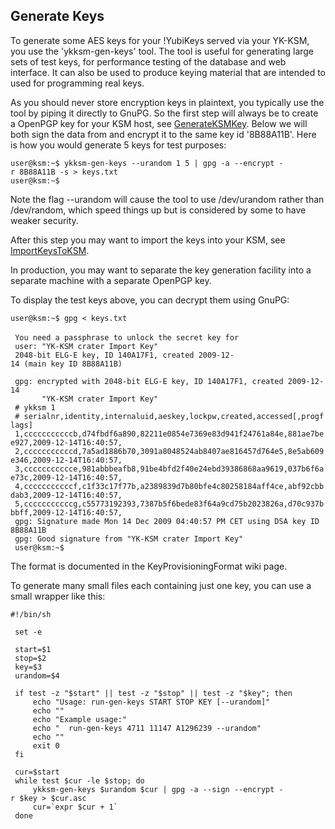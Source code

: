 == Generate Keys ==

To generate some AES keys for your !YubiKeys served via your YK-KSM,
you use the 'ykksm-gen-keys' tool.  The tool is useful for generating
large sets of test keys, for performance testing of the database and
web interface.  It can also be used to produce keying material that
are intended to used for programming real keys.

As you should never store encryption keys in plaintext, you typically
use the tool by piping it directly to GnuPG.  So the first step will
always be to create a OpenPGP key for your KSM host, see
[[GenerateKSMKey]].  Below we will both sign the data from and encrypt
it to the same key id '8B88A11B'.  Here is how you would generate 5
keys for test purposes:

 user@ksm:~$ ykksm-gen-keys --urandom 1 5 | gpg -a --encrypt -r 8B88A11B -s > keys.txt
 user@ksm:~$ 

Note the flag --urandom will cause the tool to use /dev/urandom rather
than /dev/random, which speed things up but is considered by some to
have weaker security.

After this step you may want to import the keys into your KSM, see
[[ImportKeysToKSM]].

In production, you may want to separate the key generation facility
into a separate machine with a separate OpenPGP key.

To display the test keys above, you can decrypt them using GnuPG:

 <nowiki>user@ksm:~$ gpg < keys.txt 

 You need a passphrase to unlock the secret key for
 user: "YK-KSM crater Import Key"
 2048-bit ELG-E key, ID 140A17F1, created 2009-12-14 (main key ID 8B88A11B)
 
 gpg: encrypted with 2048-bit ELG-E key, ID 140A17F1, created 2009-12-14
       "YK-KSM crater Import Key"
 # ykksm 1
 # serialnr,identity,internaluid,aeskey,lockpw,created,accessed[,progflags]
 1,cccccccccccb,d74fbdf6a890,82211e0854e7369e83d941f24761a84e,881ae7bee927,2009-12-14T16:40:57,
 2,cccccccccccd,7a5ad1886b70,3091a8048524ab8407ae816457d764e5,8e5ab609e346,2009-12-14T16:40:57,
 3,ccccccccccce,981abbbeafb8,91be4bfd2f40e24ebd39386868aa9619,037b6f6ae73c,2009-12-14T16:40:57,
 4,cccccccccccf,c1f33c17f77b,a2389839d7b80bfe4c80258184aff4ce,abf92cbbdab3,2009-12-14T16:40:57,
 5,cccccccccccg,c55773192393,7387b5f6bede83f64a9cd75b2023826a,d70c937bbbff,2009-12-14T16:40:57,
 gpg: Signature made Mon 14 Dec 2009 04:40:57 PM CET using DSA key ID 8B88A11B
 gpg: Good signature from "YK-KSM crater Import Key"
 user@ksm:~$</nowiki>

The format is documented in the KeyProvisioningFormat wiki page.

To generate many small files each containing just one key, you can use
a small wrapper like this:


 <nowiki>#!/bin/sh
 
 set -e
 
 start=$1
 stop=$2
 key=$3
 urandom=$4
 
 if test -z "$start" || test -z "$stop" || test -z "$key"; then
     echo "Usage: run-gen-keys START STOP KEY [--urandom]"
     echo ""
     echo "Example usage:"
     echo "  run-gen-keys 4711 11147 A1296239 --urandom"
     echo ""
     exit 0
 fi
 
 cur=$start
 while test $cur -le $stop; do
     ykksm-gen-keys $urandom $cur | gpg -a --sign --encrypt -r $key > $cur.asc
     cur=`expr $cur + 1`
 done</nowiki>
